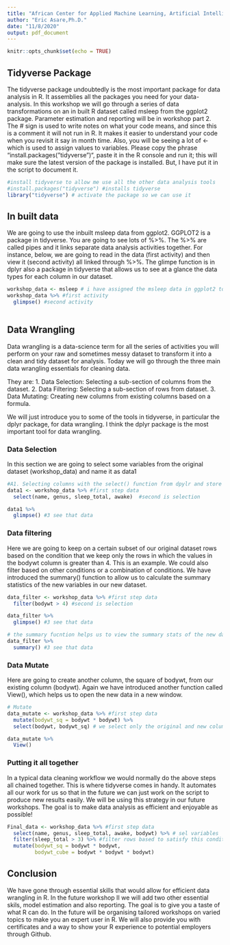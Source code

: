 ```yaml
---
title: "African Center for Applied Machine Learning, Artificial Intelligence, and Policy: R Training Workshop Part 1"
author: "Eric Asare,Ph.D."
date: "11/8/2020"
output: pdf_document
---
```


```r
knitr::opts_chunk$set(echo = TRUE)
```

## Tidyverse Package
The tidyverse package undoubtedly is the most important package for data analysis in R. It assemblies all the packages you need for your data-analysis. In this workshop we will go through a series of data transformations on an in built R dataset called msleep from the ggplot2 package. Parameter estimation and reporting will be in workshop part 2. The # sign is used to write notes on what your code means, and since this is a comment it will not run in R. It makes it easier to understand your code when you revisit it say in month time. Also, you will be seeing a lot of <- which is used to assign values to variables. Please copy the phrase "install.packages("tidyverse")", paste it in the R console and run it; this will make sure the latest version of the package is installed. But, I have put it in the script to document it.

```r
#install tidyverse to allow me use all the other data analysis tools
#install.packages("tidyverse") #installs tidyverse
library("tidyverse") # activate the package so we can use it
```

## In built data
We are going to use the inbuilt msleep data from ggplot2. GGPLOT2 is a package in tidyverse. You are going to see lots of %>%. The %>% are called pipes and it links separate data analysis activities together. For instance, below, we are going to read in the data (first activity) and then view it (second activity) all linked through %>%. The glimpe function is in dplyr also a package in tidyverse that allows us to see at a glance the data types for each column in our dataset. 
 
```r
workshop_data <- msleep # i have assigned the msleep data in ggplot2 to workshop_data
workshop_data %>% #first activity
  glimpse() #second activity
  
```

## Data Wrangling

Data wrangling is a data-science term for all the series of activities you will perform on your raw and sometimes messy dataset to transform it into a clean and tidy dataset for analysis. Today we will go through the three main data wrangling essentials for cleaning data.

They are:
1. Data Selection: Selecting a sub-section of columns from the dataset.
2. Data Filtering: Selecting a sub-section of rows from dataset.
3. Data Mutating: Creating new columns from existing columns based on a formula.

We will just introduce you to some of the tools in tidyverse, in particular the dplyr package, for data wrangling. I think the dplyr package is the most important tool for data wrangling. 

### Data Selection
In this section we are going to select some variables from the original dataset (workshop_data) and name it as data1

```r
#A1. Selecting columns with the select() function from dpylr and store the new data as data1
data1 <- workshop_data %>% #first step data
  select(name, genus, sleep_total, awake)  #second is selection

data1 %>%
  glimpse() #3 see that data

```

### Data filtering
Here we are going to keep on a certain subset of our original dataset rows based on the condition that we keep only the rows in which the values in the bodywt column is greater than 4.  This is an example. We could also filter based on other conditions or a combination of conditions. We have introduced the summary() function to allow us to calculate the summary statistics of the new variables in our new dataset.

```r
data_filter <- workshop_data %>% #first step data
  filter(bodywt > 4) #second is selection

data_filter %>%
  glimpse() #3 see that data

# the summary fucntion helps us to view the summary stats of the new dataset
data_filter %>%
  summary() #3 see that data
```

### Data Mutate
Here are going to create another column, the square of bodywt, from our existing column (bodywt). Again we have introduced another function called View(), which helps us to open the new data in a new window. 

```r
# Mutate
data_mutate <- workshop_data %>% #first step data
  mutate(bodywt_sq = bodywt * bodywt) %>% 
  select(bodywt, bodywt_sq) # we select only the original and new column to view

data_mutate %>%
  View()
```

### Putting it all together
In a typical data cleaning workflow we would normally do the above steps all chained together. This is where tidyverse comes in handy. It automates all our work for us so that in the future we can just work on the script to produce new results easily. We will be using this strategy in our future workshops. The goal is to make data analysis as efficient and enjoyable as possible!

```r
Final_data <- workshop_data %>% #first step data
  select(name, genus, sleep_total, awake, bodywt) %>% # sel variables
  filter(sleep_total > 3) %>% #filter rows based to satisfy this condition sleep_total > 20
  mutate(bodywt_sq = bodywt * bodywt,
         bodywt_cube = bodywt * bodywt * bodywt) 

```

## Conclusion

We have gone through essential skills that would allow for efficient data wrangling in R. In the future workshop II we will add two other essential skils, model estimation and also reporting. The goal is to give you a taste of what R can do. In the future will be organising tailored workshops on varied topics to make you an expert user in R. We will also provide you with certificates and a way to show your R experience to potential employers through Github. 
